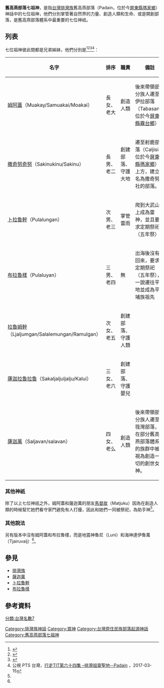 '''舊高燕部落七祖神'''，是指[[台灣|台灣]][[排灣族|排灣族]]舊高燕部落（Padain，位於今[[屏東縣|屏東縣]][[瑪家鄉|瑪家鄉]]）神話中的七位祖神，他們分別掌管著自然界的力量、創造人類和生命、或是開創部落，是舊高燕部落體系中最重要的七位神祇。
==列表==
七位祖神彼此間都是兄弟姊妹，他們分別是<ref name="蕃族調查報告書第八冊">{{cite book|last=|first=|date=2015-12-01|title=蕃族調查報告書第八冊：排灣族、賽夏族|url=https://www.books.com.tw/products/0010702430|location=|publisher=中央研究院民族所|page=|isbn=9789860468564|author=臺灣總督府蕃族調查會|access-date=2021-01-09|archive-date=2021-11-19|archive-url=https://web.archive.org/web/20211119141659/https://www.books.com.tw/products/0010702430|dead-url=no}}</ref><ref name="番族慣習調查報告書第五卷排灣族．第一冊">{{cite book|last=|first=|date=2003-10-01|title=番族慣習調查報告書第五卷排灣族．第一冊|url=http://www.smcbook.com.tw/smc/index.php?route=product/product&product_id=14091|location=|publisher=中央研究院民族所|page=|isbn=9789576719721|author=臺灣總督府臨時臺灣舊慣調查會|access-date=2022-02-09|archive-date=2021-02-07|archive-url=https://web.archive.org/web/20210207080541/http://www.smcbook.com.tw/smc/index.php?route=product%2Fproduct&product_id=14091|dead-url=yes}}</ref><ref name="台灣高砂族系統所屬の研究">{{cite book|last=|first=|date=1996|title=台灣高砂族系統所屬の研究|url=http://www.smcbook.com.tw/smc/index.php?route=product/product&product_id=199|location=|publisher=南天書局|page=|isbn=9789576383052|author=台北帝國大學|access-date=2022-02-09|archive-date=2020-10-18|archive-url=https://web.archive.org/web/20201018070025/http://www.smcbook.com.tw/smc/index.php?route=product%2Fproduct&product_id=199|dead-url=yes}}</ref><ref name="排灣祖靈聖地">公視 PTS 台灣，[https://www.youtube.com/watch?v=loK-l0lvuZs&ab_channel=%E5%85%AC%E8%A6%96PTS%E5%8F%B0%E7%81%A3 行走TIT第六十四集 –排灣祖靈聖地--Padain] {{Wayback|url=https://www.youtube.com/watch?v=loK-l0lvuZs&ab_channel=%E5%85%AC%E8%A6%96PTS%E5%8F%B0%E7%81%A3 |date=20210207080941 }}，2017-03-15</ref>：
{| class="wikitable sortable"
!名字!!排序!!職責!!備註
|-
|[[姆阿蓋|姆阿蓋]]（Muakay/Samuakai/Moakai）
|長女、老大
|創造人類
|後來帶領部分族人遷至伊拉部落（Tabasan，位於今[[屏東縣|屏東縣]][[霧台鄉|霧台鄉]]）
|-
|[[撒奇努奇努|撒奇努奇努]]（Sakinukinu/Sakinu）
|長男、老二
|創建部落、守護大地
|遷至射鹿部落（Caljisi，位於今[[屏東縣|屏東縣]][[瑪家鄉|瑪家鄉]]）上方，建立名為撒奇努社的部落。
|-
|[[卜拉魯幹|卜拉魯幹]]（Pulalungan）
|次男、老三
|掌管雷雨
|爬到大武山上成為雷神，並且要求定期祭祀（五年祭）
|-
|[[布拉魯樣|布拉魯樣]]（Pulaluyan）
|三男、老四
|無
|出海後沒有回來，要求定期祭祀（五年祭），一說遷往平地並成為平埔族祖先
|-
|[[拉魯姆幹|拉魯姆幹]]（Ljaljumgan/Salalemungan/Ramulgan）
|次女、老五
|創建部落、守護人類
|
|-
|[[薩迦拉魯拉魯|薩迦拉魯拉魯]]（Sakaljaljuljalju/Kalui）
|三女、老六
|創建部落、守護嬰兒
|
|-
|[[薩迦萬|薩迦萬]]（Saljavan/salavan）
|四女、老么
|創造人類
|後來帶領部分族人遷至筏灣部落，在部分舊高燕部落體系的族群中被視為創造一切的創世女神。
|}
===其他神祇===
除了以上七位神祇之外，姆阿蓋和薩迦萬的朋友[[馬督故|馬督故]]（Matjuku）因為在創造人類的時候幫忙她們看守家門避免有人打擾，因此和她們一同被祭祀，為助手神<ref name="番族慣習調查報告書第五卷排灣族．第一冊"/>。

===其他說法===
另有版本中沒有姆阿蓋和布拉魯樣，而是地震神魯尼（Luni）和海神達伊魯萬（Tjairuvalj）<ref name="排灣祖靈聖地"/>。

==參見==
*[[排灣族|排灣族]]
*[[薩迦萬|薩迦萬]]
*[[卜拉魯幹|卜拉魯幹]]
*[[布拉魯樣|布拉魯樣]]
==參考資料==
{{reflist}}


[[Category:排灣族神話|Category:排灣族神話]]
[[Category:眾神|Category:眾神]]
[[Category:台灣原住民族部落起源神話|Category:台灣原住民族部落起源神話]]
[[Category:舊高燕部落七祖神|Category:舊高燕部落七祖神]]
[[分類:台灣名數7|分類:台灣名數7]]
